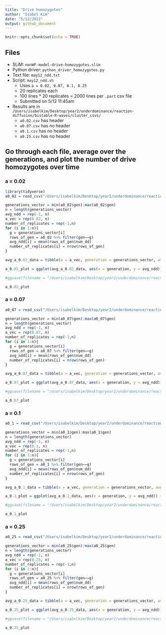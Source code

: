 ```yaml
---
title: "Drive homozygotes"
author: "Isabel Kim"
date: "5/12/2022"
output: github_document
---
```


```r
knitr::opts_chunk$set(echo = TRUE)
```

## Files

* SLiM: `nonWF-model-drive-homozygotes.slim`
* Python driver: `python_driver_homozygotes.py`
* Text file: `may12_ndd.txt`
* Script: `may12_ndd.sh`
  + Uses `a = 0.02, 0.07, 0.1, 0.25`
  + 20 replicates each
  + 100 lines * 20 replicates = 2000 lines per `.part` csv file
  + Submitted on 5/12 11:45am
* Results are in `/Users/isabelkim/Desktop/year2/underdominance/reaction-diffusion/bistable-R-waves/cluster_csvs/`
  + `a0.02.csv` has header
  + `a0.07.csv` has no header
  + `a0.1.csv` has no header
  + `a0.25.csv` has no header

## Go through each file, average over the generations, and plot the number of drive homozygotes over time

### a = 0.02

```r
library(tidyverse)
a0_02 = read_csv("/Users/isabelkim/Desktop/year2/underdominance/reaction-diffusion/bistable-R-waves/cluster_csvs/a0.02.csv")

generations_vector = min(a0_02$gen):max(a0_02$gen)
n = length(generations_vector)
avg_ndd = rep(-1, n)
a_vec = rep(0.02, n)
number_of_replicates = rep(-1,n)
for (i in 1:n){
  g = generations_vector[i]
  rows_of_gen = a0_02 %>% filter(gen==g)
  avg_ndd[i] = mean(rows_of_gen$num_dd)
  number_of_replicates[i] = nrow(rows_of_gen)
}

avg_a_0.02_data = tibble(a = a_vec, generation = generations_vector, avg_ndd = avg_ndd, number_of_replicates = number_of_replicates)

a_0.02_plot = ggplot(avg_a_0.02_data, aes(x = generation, y = avg_ndd)) + theme_minimal() + geom_line(color = "red") + xlab("generation") + ylab("average number of homozygotes") + ggtitle("a = 0.02 -- 20 replicates")

#ggsave(filename = "/Users/isabelkim/Desktop/year2/underdominance/reaction-diffusion/bistable-R-waves/cluster_figs/a_0.02_avg_ndd.png", plot = a_0.02_plot)

a_0.02_plot
```

### a = 0.07

```r
a0_07 = read_csv("/Users/isabelkim/Desktop/year2/underdominance/reaction-diffusion/bistable-R-waves/cluster_csvs/a0.07.csv", col_names = c("a","replicate","gen","num_dd" ))

generations_vector = min(a0_07$gen):max(a0_07$gen)
n = length(generations_vector)
avg_ndd = rep(-1, n)
a_vec = rep(0.07, n)
number_of_replicates = rep(-1,n)
for (i in 1:n){
  g = generations_vector[i]
  rows_of_gen = a0_07 %>% filter(gen==g)
  avg_ndd[i] = mean(rows_of_gen$num_dd)
  number_of_replicates[i] = nrow(rows_of_gen)
}

avg_a_0.07_data = tibble(a = a_vec, generation = generations_vector, avg_ndd = avg_ndd, number_of_replicates = number_of_replicates)

a_0.07_plot = ggplot(avg_a_0.07_data, aes(x = generation, y = avg_ndd)) + theme_minimal() + geom_line(color = "red") + xlab("generation") + ylab("average number of homozygotes") + ggtitle("a = 0.07 -- 20 replicates")

#ggsave(filename = "/Users/isabelkim/Desktop/year2/underdominance/reaction-diffusion/bistable-R-waves/cluster_figs/a_0.07_avg_ndd.png", plot = a_0.07_plot)

a_0.07_plot
```

### a = 0.1

```r
a0_1 = read_csv("/Users/isabelkim/Desktop/year2/underdominance/reaction-diffusion/bistable-R-waves/cluster_csvs/a0.1.csv", col_names = c("a","replicate","gen","num_dd" ))

generations_vector = min(a0_1$gen):max(a0_1$gen)
n = length(generations_vector)
avg_ndd = rep(-1, n)
a_vec = rep(0.1, n)
number_of_replicates = rep(-1,n)
for (i in 1:n){
  g = generations_vector[i]
  rows_of_gen = a0_1 %>% filter(gen==g)
  avg_ndd[i] = mean(rows_of_gen$num_dd)
  number_of_replicates[i] = nrow(rows_of_gen)
}

avg_a_0.1_data = tibble(a = a_vec, generation = generations_vector, avg_ndd = avg_ndd, number_of_replicates = number_of_replicates)

a_0.1_plot = ggplot(avg_a_0.1_data, aes(x = generation, y = avg_ndd)) + theme_minimal() + geom_line(color = "red") + xlab("generation") + ylab("average number of homozygotes") + ggtitle("a = 0.1 -- 20 replicates")

#ggsave(filename = "/Users/isabelkim/Desktop/year2/underdominance/reaction-diffusion/bistable-R-waves/cluster_figs/a_0.1_avg_ndd.png", plot = a_0.1_plot)

a_0.1_plot
```


### a = 0.25

```r
a0_25 = read_csv("/Users/isabelkim/Desktop/year2/underdominance/reaction-diffusion/bistable-R-waves/cluster_csvs/a0.25.csv", col_names = c("a","replicate","gen","num_dd" ))

generations_vector = min(a0_25$gen):max(a0_25$gen)
n = length(generations_vector)
avg_ndd = rep(-1, n)
a_vec = rep(0.25, n)
number_of_replicates = rep(-1,n)
for (i in 1:n){
  g = generations_vector[i]
  rows_of_gen = a0_25 %>% filter(gen==g)
  avg_ndd[i] = mean(rows_of_gen$num_dd)
  number_of_replicates[i] = nrow(rows_of_gen)
}

avg_a_0.25_data = tibble(a = a_vec, generation = generations_vector, avg_ndd = avg_ndd, number_of_replicates = number_of_replicates)

a_0.25_plot = ggplot(avg_a_0.25_data, aes(x = generation, y = avg_ndd)) + theme_minimal() + geom_line(color = "red") + xlab("generation") + ylab("average number of homozygotes") + ggtitle("a = 0.25 -- 20 replicates")

#ggsave(filename = "/Users/isabelkim/Desktop/year2/underdominance/reaction-diffusion/bistable-R-waves/cluster_figs/a_0.25_avg_ndd.png", plot = a_0.25_plot)

a_0.25_plot
```